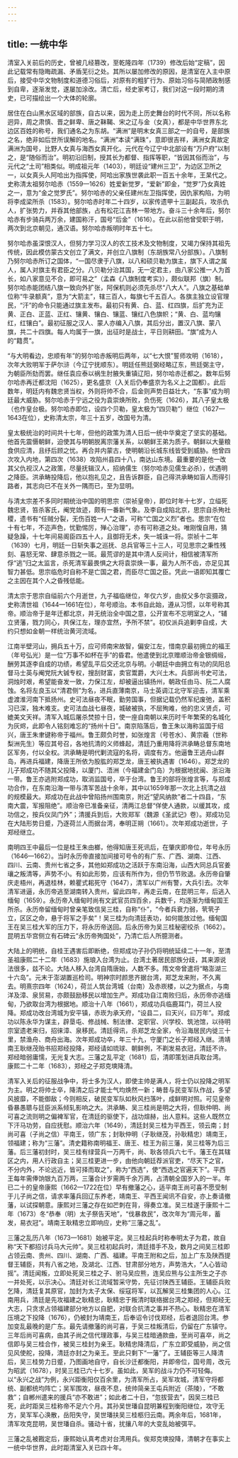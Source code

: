 ```yaml
---
---
---
```

title: 一统中华
---




清室入关前后的历史，曾被几经篡改，至乾隆四年（1739）修改后始“定稿”，因此记载常有隐晦疏漏、矛盾芜衍之处。其所以屡加修改的原因，是清室在入主中原后，接受中华文物制度和道德习俗后，对原有的粗犷行为、原始习俗与简陋政制感到自卑，逐渐发觉，遂屡加涂改。清亡后，经史家考订，我们对这一段时期的清史，已可描绘出一个大体的轮廓。

居住在白山黑水区域的部族，自古以来，因为走上历史舞台的时代不同，所以名称迥异，周之肃慎、晋之鲜卑、唐之靺鞨、宋之辽与金（女真），都是中华世界东北边区百姓的称号，我们通名之为东胡。“满洲”是明末女真三部之一的自号，是部族之名，绝非如后世所误解的地名。“满洲”本读“满珠”，意即很吉祥，满洲女真故定满洲为国号，比野人女真与海西女真开化。元代在今辽宁中北部设有“万户府”以制之，是“随俗而治”。明初沿旧制，授其长为都督、指挥等职，“皆因其俗而治”，与元代之“土司”相类似。明成祖元年（1403），明廷设“建州三卫”，为边区卫所之一，以女真头人阿哈出为指挥使，阿哈出家族世袭此职一百五十余年，王杲代之。史称清太祖努尔哈赤（1559—1626）姓爱新觉罗，“爱新”即金，“觉罗”乃女真姓之一，意为“金之觉罗氏”。努尔哈赤的父亲任建州左卫指挥使，因仇家构陷，为明将李成梁所杀（1583）。努尔哈赤时年二十四岁，以家传遗甲十三副起兵，攻杀仇人，扩张势力，并吞其他部族，占有松花江吉林一带地方。奋斗三十余年后，努尔哈赤有步骑兵两万余，建国称汗，国号“后金”（1616）。在此以前他曾受职于明，两次到北京朝见，通汉语。努尔哈赤叛明时年五十七。

努尔哈赤虽深恨汉人，但努力学习汉人的农工技术及文物制度，又竭力保持其祖先传统，因此模仿蒙古文创立了满文，并创立八旗制（东胡族常八分部族）。八旗制乃努尔哈赤所订之国体，“一国尽隶于八旗，以八和硕贝勒为旗主，旗下人谓之属人，属人对旗主有君臣之分。八贝勒分治其国，无一定君主，由八家公推一人为首长，如八家意见不合，即可易之”（孟森《八旗制度考实》），颇似联邦（旗）制。努尔哈赤能团结八旗一致向外扩张，阿保机则必须先杀尽“八大人”。八旗之基础单位称“牛录额真”，意为“大箭主”，辖三百人，每旗七千五百人。各旗主独立设官理民，“汗”的命令只能通过旗主发布。最初只有黄、白、蓝、红四旗，后扩充为正黄、正白、正蓝、正红、镶黄、镶白、镶蓝、镶红八色旗帜；“黄、白、蓝均镶红，红镶白”。最初征服之汉人、蒙人亦编入八旗，其后分出，置汉八旗、蒙八旗，共二十四旗。每人均属于一旗，出征时是战士，平日则耕田。“旗”成为人的“籍贯”。

“与大明看边，忠顺有年”的努尔哈赤叛明后两年，以“七大恨”誓师攻明（1618），次年大败明军于萨尔浒（今辽宁抚顺东）。明廷任熊廷弼经略辽东，熊廷弼主守，为朝臣所劾而罢。继任袁应泰以祸生肘腋失重镇辽阳，努尔哈赤迁都之。数年后努尔哈赤再迁都沈阳（1625），更名盛京（入关后仍奉盛京为名义上之国都）。此后数年，明廷内有魏忠贤当权，外则将帅不合，后金则声势日益壮大，“东事”成为明廷最大威胁。努尔哈赤于宁远之役为袁崇焕所败，负伤死（1626），其八子皇太极（也作皇台极。努尔哈赤即位，设四个贝勒，皇太极为“四贝勒”）继位（1627—1643在位），史称清太宗，年三十五岁，改国号为清。

皇太极统治的时间共十七年，但他的政策为清人日后一统中华奠定了坚实的基础。他首先震慑朝鲜，迫使其与明朝脱离宗藩关系，以朝鲜王弟为质子。朝鲜以大量粮食供应清，且纾后顾之忧。再合并内蒙古，使明朝沿长城东线皆受到威胁。他曾四次攻入内地，第四次（1638）攻陷州县四十八，南达山东境。最重要的是他一改其父仇视汉人之政策，尽量抚辑汉人，招纳儒生（努尔哈赤见儒生必杀），优遇明之降臣。洪承畴投降后，他以抱礼见之，且告诉群臣，自己得洪承畴如盲人而得引路者，其志向已不在关外一隅而已，至为显明。

与清太宗差不多同时期统治中国的明思宗（崇祯皇帝），即位时年十七岁，立缢死魏忠贤，笞杀客氏，阉党敛迹，颇有一番新气象。及李自成陷北京，思宗自杀殉社稷，遗书有“任贼分裂，无伤百姓一人”之语，可称“亡国之义烈”者也。思宗“在位十有七年，不迩声色，忧勤惕厉，殚心治理”，亦有可称道之处。唯刚愎自用，猜疑急躁，十七年间易阁臣四五十人，且御将无术，失一城诛一将。崇祯十二年（1639）七月，明廷一日斩失事之巡抚、总兵官等三十三人，可见思宗之秉性残刻、喜怒无常、肆意杀戮之一斑。最荒谬的是其中清人反间计，相信被清军所俘“逃”归之太监言，杀死清军最畏惧之大将袁崇焕一事，最为人所不齿，亦足见其智力甚低。思宗临危时自称不是亡国之君，而臣尽亡国之臣。凭此一语即知其覆亡之主因在其个人之昏残低能。

清太宗于思宗自缢前六个月逝世，九子福临继位，年仅六岁，由叔父多尔衮摄政，史称清世祖（1644—1661在位），年号顺治。本书自此始，遵从习惯，以年号称其帝。顺治帝于是年迁都北京，并无统治全中国之意，公开宣布不忘明室之人，“辅立贤藩，戮力同心，共保江左，理亦宜然，予所不禁”。初仅派兵追剿李自成，大约只想如金朝一样统治黄河流域。

江南半壁河山，拥兵五十万，应可师南宋故智，偏安江左，惜南京最初拥立的福王（年号弘光）是一位“万事不如杯在手”的昏君。他遣使到北京赠顺治帝金银绸缎，酬劳其逐李自成的功绩，希望乱平后交还北京与明。小朝廷中由拥立有功的凤阳总督马士英与阉党阮大铖专权，搜刮财富，卖官鬻爵，大兴土木。兵部尚书史可法，洞烛时艰，希望能奋发一致，力保江左，却被逼出镇扬州，朝政任由马、阮二人腐蚀。名将左良玉以“清君侧”为名，进兵直薄南京，马士英调江北守军迎击，清军乘虚渡淮河南下抵扬州。史可法昼夜不眠，勤劳国事，但据记载仍然军纪废弛，盖积习已深，独木难支。史可法血战七昼夜，城破被执，不屈殉难，他的忠义贤贞，可媲美文天祥。清军入城后屠杀焚掠十日，使一座自南朝以来历时千年繁荣的名城化为灰烬，此即令人铭刻难忘的“扬州十日”。南京陷落后，鲁王朱以海称监国于绍兴，唐王朱聿键称帝于福州。鲁王颇负时誉，如张煌言（号苍水）、黄宗羲（世称梨洲先生）等应其号召，各地抗清的义师蜂起，清廷乃重用降将洪承畴总督东南地区军务，付以全权。洪承畴是明代剿流寇的名将，调度有方。他逼鲁王逃舟山群岛，再进兵福建，降唐王所依为股肱的郑芝龙，唐王被执遇害（1646）。郑芝龙的儿子郑成功不随其父投降，以厦门、浯洲（今福建金门岛）为根据地扰闽、浙沿海一带。鲁王亦逃附郑成功，取消监国号，卒于台湾。鲁王的部将张煌言等，与郑成功合作，在东南沿海一带与清军苦战十余年，其中以1659年那一次北上抗清之战的规模最大。郑成功在此战中曾陷扬州围南京，附近“望风纳款”者二十四县，“东南大震，军报阻绝”。顺治帝已准备亲征，清两江总督“佯使人通款，以缓其攻，成功信之，按兵仪凤门外”；清援兵到后，大败郑军（魏源《圣武记》卷）。郑成功见在大陆形势日蹙，乃逐荷兰人而据台湾，奉明正朔（1661）。次年郑成功逝世，子郑经继立。

南明四王中最后一位是桂王朱由榔，他得知唐王死讯后，在肇庆即帝位，年号永历（1646—1662）。当时永历帝直接加间接可号令的有广东、广西、湖南、江西、四川、云南、贵州七省之多，其他如郑成功之活跃于东南沿海，山西大同总兵官姜瓖之叛清等，声势不小。有如此形势，应该有所作为，但仍节节败退。永历帝自肇庆走梧州，再退桂林，赖瞿式耜死守（1647），清军以广州有警，大兵引去。次年清军进逼，永历帝逃至湖南转入贵州，留此四年，再走云南，在昆明三年，后逃入缅甸（1659）。永历帝入缅甸时尚有文武官员四百余，兵数千，均逐渐为缅甸国王所杀。永历帝留缅甸时曾亲笔致信吴三桂，自称“仆”，“今者兵衰力弱，茕茕孑立，区区之命，悬于将军之手矣”！吴三桂为向清廷表功，如何能放过他。缅甸国王在吴三桂大军的压力下，将永历帝送回。后永历帝为吴三桂秘密绞杀（1662）。昆明五华宫侧立有石碑云“永历帝殉国处”，乃清亡后人所臆测者。

大陆上的明统，自桂王遇害后即断绝，但郑成功子孙仍将明统延续二十一年，至清圣祖康熙二十二年（1683）施琅入台湾为止。台湾土著居民部族分歧，其来源说法很多，兹不论。大陆人移入台湾自隋唐始，人数不多。隋文帝曾遣将“略澎湖三十六岛”。元末于澎湖置巡检司。明神宗时颜思齐据台湾，郑芝龙来附，不久离去。明熹宗四年（1624），荷兰人筑台湾城（台南）及赤崁楼，以之为据点，与南洋及漳、泉贸易，亦颇鼓励移民以增加生产。郑成功自江南败归后，永历帝亦逃缅甸，乃欲取台湾为根据地。顺治十八年（1661），郑成功兵临鹿耳门，荷兰人投降。郑成功改台湾城为安平镇，赤崁为承天府，“设县二，曰天兴，曰万年”。郑成功以陈永华为谋主，辟垦屯、修战械、制法律、定职官、兴学校、筑池馆，以待明宗室遗老来归，招徕漳、泉移民。清廷得讯，杀郑芝龙全家，令沿海居民内徙三十里，禁渔舟、商舟出海。次年郑成功卒，年三十九，守厦门之长子郑经入继。清靖南王耿继茂贻书招郑经投降，郑经请如琉球、朝鲜例，不剃发易衣冠，清廷不许。郑经暗弱庸懦，无光复大志。三藩之乱平定（1681）后，清即策划进兵取台湾。康熙二十二年（1683），郑经之子郑克塽降清。

清军入关后的征服战争中，将士多为汉人，即使主帅是满人，将士仍以投降之明军为主。明之将帅士卒，降清之后才能士气均焕然一新；畴昔与民变军队作战，多望风披靡，不能御敌；今则相反，破民变军队如秋风扫落叶，成鲜明对照。可见皇帝昏暴愚聩与廷臣派系倾轧影响之大。洪承畴、吴三桂尚是明之大将，但耿仲明、尚可喜之流则明之偏裨军官，在清廷的驱使下，战功煊赫，出人意料。这些人既然立下汗马功劳，自应抚慰。顺治六年（1649），清廷封吴三桂为平西王，领云南；封尚可喜（子尚之信）平南王，领广东；封耿仲明（子耿继茂，孙耿精忠）靖南王，领福建；称为“三藩”。清史籍称南明福王、唐王、桂王为前三藩，吴三桂等为后三藩。后三藩初封时，吴三桂有绿营兵一万两千，尚、耿各领兵六七千。藩王在其辖区之内，用人行政自主；吴三桂更进一步，由他向朝廷荐派官吏，“尽天下之官，不分内外，不论远近，皆可择而取之”，称为“西选”，使“西选之官遍天下”。平西王每年需俸饷银九百万两，三藩合计岁需两千余万两，占清朝全国岁入的一半。年已二十的皇帝康熙（1662—1722在位）早有撤藩之心，适平南王尚可喜不愿受制于儿子尚之信，请求率藩兵回辽东养老，靖南王、平西王闻讯不自安，亦上奏请撤藩，以试探朝意。康熙对三藩之存在如芒刺在背，得奏立准。吴三桂遂于康熙十二年（1673）冬“恭奉（明）太子祭告天地”，“伐暴救民”，改次年为“周元年，蓄发，易衣冠”。靖南王耿精忠立即响应，史称“三藩之乱”。

三藩之乱历八年（1673—1681）始被平定。吴三桂起兵时称奉明太子为君，故自称“天下都招讨兵马大元帅”。吴三桂初起兵时，清廷措手不及，数月之间吴三桂即占领云南、贵州、四川、湖南、广西、福建。平南王附和之后，加上广东及陕西提督王辅臣，共有八省之地，及湖北、江西、甘肃部分地方，声势浩大，“人心皆动摇”。清廷闻叛，立即处死吴三桂之子、驸马吴应熊，连吴应熊与公主所生之子亦一并处死，以示决心。清廷对长江流域暂采守势，先征讨陕西王辅臣。王辅臣兵败乞降，清廷复其原官，加封为太子太保、绥寇将军，以瓦解吴三桂集团的人心。江南用兵，清廷是先攻福建之耿精忠，耿精忠于叛清时联络据台湾之郑经，但郑经无大志，只贪求占领福建部分地方以自肥，对联合抗清之事并不热心。耿精忠在清军压境之下投降（1676），仍被封为靖南王，后奉诏令讨伐郑经，后者退回台湾。参加变乱最晚的是广东。最先请撤藩的尚可喜，于吴三桂叛清后，仍留在广东镇守。三年后尚可喜病，由其子尚之信代理政事，与吴三桂暗通款曲，至尚可喜卒，尚之信即与吴三桂合作，被吴三桂封为亲王。耿精忠降清后，广东立即受威胁，尚之信见风使舵，投降，清廷亦封之为亲王。至此只剩下“一藩”了。王辅臣等三人降清后，吴三桂势力日蹙，乃图画地自守，自长沙迁都衡阳，并即帝位，国号周，改元为昭武（1678），时吴三桂已六十七岁。虽如此，吴军的战斗力仍不可轻侮。以“永兴之战”为例，永兴距衡阳仅百余里，为清军所占，吴军攻城，清军守将都统、副都统均阵亡；吴军围攻，昼夜不息，统帅简亲王屯兵附近（茶陵），“不敢救”；自郴州遣来的援兵“亦不敢进”；如此者二十日，“忽拔营去”，因吴三桂已死，此时距吴三桂称帝不足六个月。其孙吴世璠自昆明兼程到衡阳继位，攻守无方，吴军军心涣散，岳阳失守，吴世璠扶吴三桂柩归云南。两余年后，1681年，清军攻克昆明，吴世璠自杀。骚动十省，扰攘八年的大变乱始被弭平。

三藩之乱被戡定后，康熙始认真考虑对台湾用兵。俟郑克塽投降，清朝才在事实上一统中华世界，此时距清室入关已四十年。